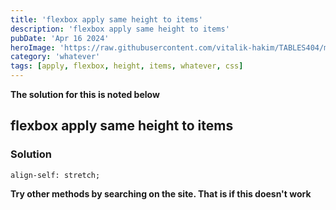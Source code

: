 ```yaml
---
title: 'flexbox apply same height to items'
description: 'flexbox apply same height to items'
pubDate: 'Apr 16 2024'
heroImage: 'https://raw.githubusercontent.com/vitalik-hakim/TABLES404/main/error_b/misc.png'
category: 'whatever'
tags: [apply, flexbox, height, items, whatever, css]
---
```


**The solution for this is noted below**

## flexbox apply same height to items

### Solution

```whatever
align-self: stretch;
```

**Try other methods by searching on the site. That is if this doesn't work**

